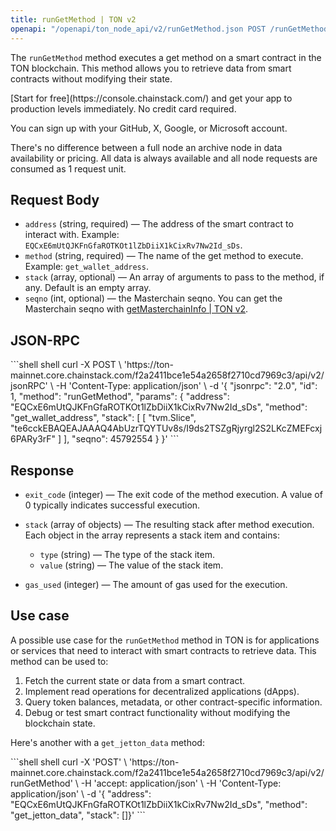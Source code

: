 ```yaml
---
title: runGetMethod | TON v2
openapi: "/openapi/ton_node_api/v2/runGetMethod.json POST /runGetMethod"
---
```


The `runGetMethod` method executes a get method on a smart contract in the TON blockchain. This method allows you to retrieve data from smart contracts without modifying their state.

<Check>
  [Start for free](https://console.chainstack.com/) and get your app to production levels immediately. No credit card required.

  You can sign up with your GitHub, X, Google, or Microsoft account.
</Check>

<Info>
  There's no difference between a full node an archive node in data availability or pricing. All data is always available and all node requests are consumed as 1 request unit.
</Info>

## Request Body

* `address` (string, required) — The address of the smart contract to interact with. Example: `EQCxE6mUtQJKFnGfaROTKOt1lZbDiiX1kCixRv7Nw2Id_sDs`.
* `method` (string, required) — The name of the get method to execute. Example: `get_wallet_address`.
* `stack` (array, optional) — An array of arguments to pass to the method, if any. Default is an empty array.
* `seqno` (int, optional) — the Masterchain seqno. You can get the Masterchain seqno with [getMasterchainInfo | TON v2](/reference/ton_node_api/v2/getMasterchainInfo).

## JSON-RPC

<CodeGroup>
  ```shell shell
  curl -X POST \
    'https://ton-mainnet.core.chainstack.com/f2a2411bce1e54a2658f2710cd7969c3/api/v2/jsonRPC' \
    -H 'Content-Type: application/json' \
    -d '{
      "jsonrpc": "2.0",
      "id": 1,
      "method": "runGetMethod",
      "params": {
        "address": "EQCxE6mUtQJKFnGfaROTKOt1lZbDiiX1kCixRv7Nw2Id_sDs",
        "method": "get_wallet_address",
        "stack": [
          [
            "tvm.Slice",
            "te6cckEBAQEAJAAAQ4AbUzrTQYTUv8s/I9ds2TSZgRjyrgl2S2LKcZMEFcxj6PARy3rF"
          ]
        ],
        "seqno": 45792554
      }
    }'
  ```
</CodeGroup>

## Response

* `exit_code` (integer) — The exit code of the method execution. A value of 0 typically indicates successful execution.

* `stack` (array of objects) — The resulting stack after method execution. Each object in the array represents a stack item and contains:

  * `type` (string) — The type of the stack item.
  * `value` (string) — The value of the stack item.

* `gas_used` (integer) — The amount of gas used for the execution.

## Use case

A possible use case for the `runGetMethod` method in TON is for applications or services that need to interact with smart contracts to retrieve data. This method can be used to:

1. Fetch the current state or data from a smart contract.
2. Implement read operations for decentralized applications (dApps).
3. Query token balances, metadata, or other contract-specific information.
4. Debug or test smart contract functionality without modifying the blockchain state.

Here's another with a `get_jetton_data` method:

<CodeGroup>
  ```shell shell
  curl -X 'POST' \
    'https://ton-mainnet.core.chainstack.com/f2a2411bce1e54a2658f2710cd7969c3/api/v2/runGetMethod' \
    -H 'accept: application/json' \
    -H 'Content-Type: application/json' \
    -d '{
    "address": "EQCxE6mUtQJKFnGfaROTKOt1lZbDiiX1kCixRv7Nw2Id_sDs",
    "method": "get_jetton_data",
    "stack": []}'
  ```
</CodeGroup>
